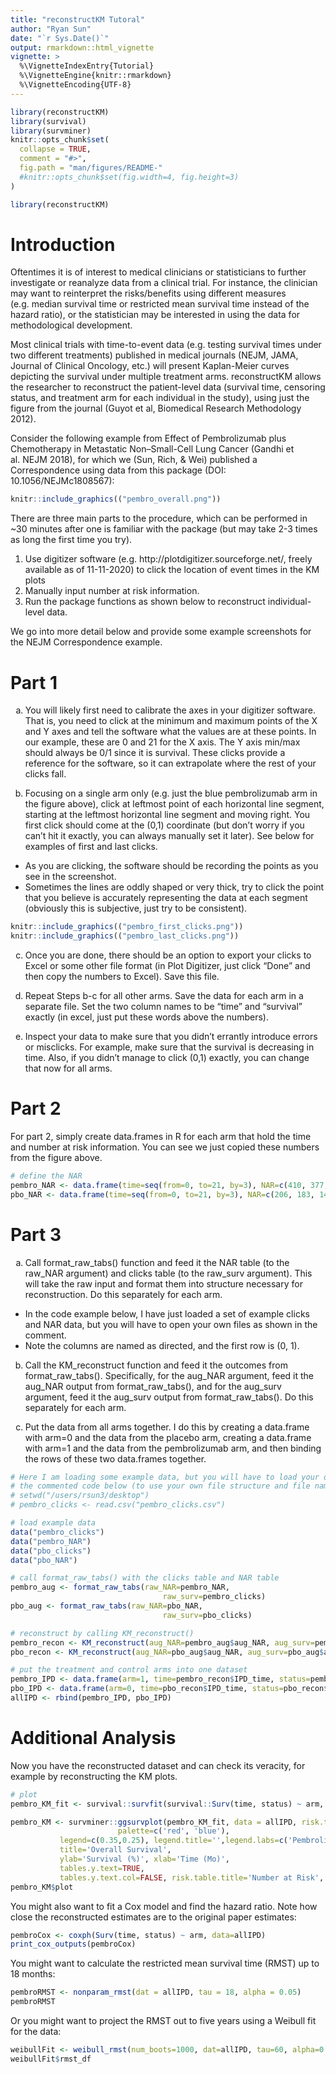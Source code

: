 ```yaml
---
title: "reconstructKM Tutoral"
author: "Ryan Sun"
date: "`r Sys.Date()`"
output: rmarkdown::html_vignette
vignette: >
  %\VignetteIndexEntry{Tutorial}
  %\VignetteEngine{knitr::rmarkdown}
  %\VignetteEncoding{UTF-8}
---
```


```r
library(reconstructKM)
library(survival)
library(survminer)
knitr::opts_chunk$set(
  collapse = TRUE,
  comment = "#>",
  fig.path = "man/figures/README-"
  #knitr::opts_chunk$set(fig.width=4, fig.height=3)
)
```

```r
library(reconstructKM)
```

# Introduction

Oftentimes it is of interest to medical clinicians or statisticians to further investigate or reanalyze data from a clinical trial.  For instance, the clinician may want to reinterpret the risks/benefits using different measures (e.g. median survival time or restricted mean survival time instead of the hazard ratio), or the statistician may be interested in using the data for methodological development. 

Most clinical trials with time-to-event data (e.g. testing survival times under two different treatments) published in medical journals (NEJM, JAMA, Journal of Clinical Oncology, etc.) will present Kaplan-Meier curves depicting the survival under multiple treatment arms. reconstructKM allows the researcher to reconstruct the patient-level data (survival time, censoring status, and treatment arm for each individual in the study), using just the figure from the journal (Guyot et al, Biomedical Research Methodology 2012). 

Consider the following example from Effect of Pembrolizumab plus Chemotherapy in Metastatic Non–Small-Cell Lung Cancer (Gandhi et al. NEJM 2018), for which we (Sun, Rich, & Wei) published a Correspondence using data from this package (DOI: 10.1056/NEJMc1808567):

```r
knitr::include_graphics(("pembro_overall.png"))
```

\newline 
\newline 


There are three main parts to the procedure, which can be performed in ~30 minutes after one is familiar with the package (but may take 2-3 times as long the first time you try). 

1. Use digitizer software (e.g. http://plotdigitizer.sourceforge.net/, freely available as of 11-11-2020) to click the location of event times in the KM plots 
2. Manually input number at risk information.  
3. Run the package functions as shown below to reconstruct individual-level data.

We go into more detail below and provide some example screenshots for the NEJM Correspondence example.

# Part 1

a. You will likely first need to calibrate the axes in your digitizer software. That is, you need to click at the minimum and maximum points of the X and Y axes and tell the software what the values are at these points. In our example, these are 0 and 21 for the X axis. The Y axis min/max should always be 0/1 since it is survival. These clicks provide a reference for the software, so it can extrapolate where the rest of your clicks fall.

b. Focusing on a single arm only (e.g. just the blue pembrolizumab arm in the figure above), click at leftmost point of each horizontal line segment, starting at the leftmost horizontal line segment and moving right. You first click should come at the (0,1) coordinate (but don't worry if you can't hit it exactly, you can always manually set it later). See below for examples of first and last clicks. 
  * As you are clicking, the software should be recording the points as you see in the screenshot.
  * Sometimes the lines are oddly shaped or very thick, try to click the point that you believe is accurately representing the data at each segment (obviously this is subjective, just try to be consistent).


```r
knitr::include_graphics(("pembro_first_clicks.png"))
knitr::include_graphics(("pembro_last_clicks.png"))
```

c. Once you are done, there should be an option to export your clicks to Excel or some other file format (in Plot Digitizer, just click "Done" and then copy the numbers to Excel). Save this file.

d. Repeat Steps b-c for all other arms. Save the data for each arm in a separate file. Set the two column names to be "time" and "survival" exactly (in excel, just put these words above the numbers).

e. Inspect your data to make sure that you didn't errantly introduce errors or misclicks. For example, make sure that the survival is decreasing in time. Also, if you didn't manage to click (0,1) exactly, you can change that now for all arms.

# Part 2

For part 2, simply create data.frames in R for each arm that hold the time and number at risk information. You can see we just copied these numbers from the figure above.

```r

# define the NAR
pembro_NAR <- data.frame(time=seq(from=0, to=21, by=3), NAR=c(410, 377, 347, 278,  163, 71, 18, 0))
pbo_NAR <- data.frame(time=seq(from=0, to=21, by=3), NAR=c(206, 183, 149, 104, 59, 25, 8, 0))

```

# Part 3

a. Call format_raw_tabs() function and feed it the NAR table (to the raw_NAR argument) and clicks table (to the raw_surv argument). This will take the raw input and format them into structure necessary for reconstruction. Do this separately for each arm.
  * In the code example below, I have just loaded a set of example clicks and NAR data, but you will have to open your own files as shown in the comment.
  * Note the columns are named as directed, and the first row is (0, 1).
  
b. Call the KM_reconstruct function and feed it the outcomes from format_raw_tabs(). Specifically, for the aug_NAR argument, feed it the aug_NAR output from format_raw_tabs(), and for the aug_surv argument, feed it the aug_surv output from format_raw_tabs(). Do this separately for each arm.

c. Put the data from all arms together. I do this by creating a data.frame with arm=0 and the data from the placebo arm, creating a data.frame with arm=1 and the data from the pembrolizumab arm, and then binding the rows of these two data.frames together.

```r
# Here I am loading some example data, but you will have to load your own data, for example by modifying
# the commented code below (to use your own file structure and file names).
# setwd("/users/rsun3/desktop")
# pembro_clicks <- read.csv("pembro_clicks.csv")

# load example data
data("pembro_clicks")
data("pembro_NAR")
data("pbo_clicks")
data("pbo_NAR")

# call format_raw_tabs() with the clicks table and NAR table
pembro_aug <- format_raw_tabs(raw_NAR=pembro_NAR,
                                  raw_surv=pembro_clicks) 
pbo_aug <- format_raw_tabs(raw_NAR=pbo_NAR,
                                  raw_surv=pbo_clicks) 

# reconstruct by calling KM_reconstruct()
pembro_recon <- KM_reconstruct(aug_NAR=pembro_aug$aug_NAR, aug_surv=pembro_aug$aug_surv)
pbo_recon <- KM_reconstruct(aug_NAR=pbo_aug$aug_NAR, aug_surv=pbo_aug$aug_surv)

# put the treatment and control arms into one dataset
pembro_IPD <- data.frame(arm=1, time=pembro_recon$IPD_time, status=pembro_recon$IPD_event)
pbo_IPD <- data.frame(arm=0, time=pbo_recon$IPD_time, status=pbo_recon$IPD_event)
allIPD <- rbind(pembro_IPD, pbo_IPD)

```

# Additional Analysis

Now you have the reconstructed dataset and can check its veracity, for example by reconstructing the KM plots.

```r
# plot
pembro_KM_fit <- survival::survfit(survival::Surv(time, status) ~ arm, data=allIPD)

pembro_KM <- survminer::ggsurvplot(pembro_KM_fit, data = allIPD, risk.table = TRUE, 
                        palette=c('red', 'blue'),
           legend=c(0.35,0.25), legend.title='',legend.labs=c('Pembrolizumab', 'Placebo'),
           title='Overall Survival',
           ylab='Survival (%)', xlab='Time (Mo)',
           tables.y.text=TRUE,
           tables.y.text.col=FALSE, risk.table.title='Number at Risk', break.time.by=6)
pembro_KM$plot       
```

You might also want to fit a Cox model and find the hazard ratio. Note how close the reconstructed estimates are to the original paper estimates:

```r

pembroCox <- coxph(Surv(time, status) ~ arm, data=allIPD)
print_cox_outputs(pembroCox)

```

You might want to calculate the restricted mean survival time (RMST) up to 18 months:

```r

pembroRMST <- nonparam_rmst(dat = allIPD, tau = 18, alpha = 0.05) 
pembroRMST

```

Or you might want to project the RMST out to five years using a Weibull fit for the data:

```r

weibullFit <- weibull_rmst(num_boots=1000, dat=allIPD, tau=60, alpha=0.05, find_pval=FALSE, seed=NULL)
weibullFit$rmst_df
```


